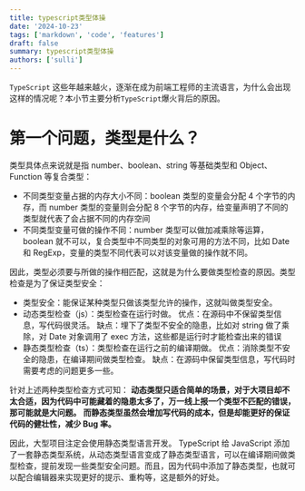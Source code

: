```yaml
---
title: typescript类型体操
date: '2024-10-23'
tags: ['markdown', 'code', 'features']
draft: false
summary: typescript类型体操
authors: ['sulli']
---
```


`TypeScript` 这些年越来越火，逐渐在成为前端工程师的主流语言，为什么会出现这样的情况呢？本小节主要分析`TypeScript`爆火背后的原因。

# 第一个问题，类型是什么？
类型具体点来说就是指 number、boolean、string 等基础类型和 Object、Function 等复合类型：
- 不同类型变量占据的内存大小不同：boolean 类型的变量会分配 4 个字节的内存，而 number 类型的变量则会分配 8 个字节的内存，给变量声明了不同的类型就代表了会占据不同的内存空间
- 不同类型变量可做的操作不同：number 类型可以做加减乘除等运算，boolean 就不可以，复合类型中不同类型的对象可用的方法不同，比如 Date 和 RegExp，变量的类型不同代表可以对该变量做的操作就不同。

因此，类型必须要与所做的操作相匹配，这就是为什么要做类型检查的原因。类型检查是为了保证类型安全：
- 类型安全：能保证某种类型只做该类型允许的操作，这就叫做类型安全。
- 动态类型检查（js）：类型检查在运行时做。 优点：在源码中不保留类型信息，写代码很灵活。 缺点：埋下了类型不安全的隐患，比如对 string 做了乘除，对 Date 对象调用了 exec 方法，这些都是运行时才能检查出来的错误
- 静态类型检查（ts）：类型检查在运行之前的编译期做。 优点：消除类型不安全的隐患，在编译期间做类型检查。 缺点：在源码中保留类型信息，写代码时需要考虑的问题更多一些。

针对上述两种类型检查方式可知：
**动态类型只适合简单的场景，对于大项目却不太合适，因为代码中可能藏着的隐患太多了，万一线上报一个类型不匹配的错误，那可能就是大问题。**
**而静态类型虽然会增加写代码的成本，但是却能更好的保证代码的健壮性，减少 Bug 率。**

因此，大型项目注定会使用静态类型语言开发。
TypeScript 给 JavaScript 添加了一套静态类型系统，从动态类型语言变成了静态类型语言，可以在编译期间做类型检查，提前发现一些类型安全问题。而且，因为代码中添加了静态类型，也就可以配合编辑器来实现更好的提示、重构等，这是额外的好处。